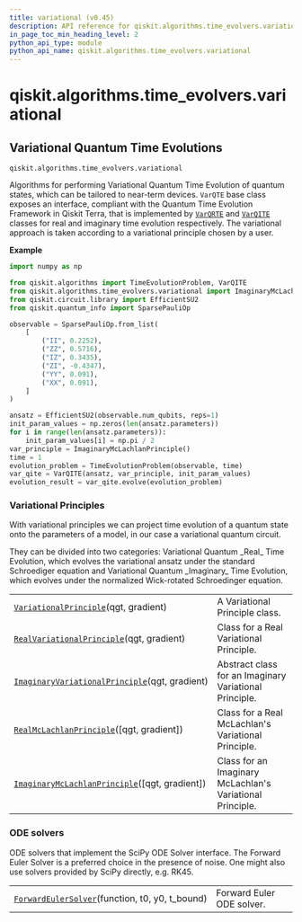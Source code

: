 ```yaml
---
title: variational (v0.45)
description: API reference for qiskit.algorithms.time_evolvers.variational in qiskit v0.45
in_page_toc_min_heading_level: 2
python_api_type: module
python_api_name: qiskit.algorithms.time_evolvers.variational
---
```


<span id="module-qiskit.algorithms.time_evolvers.variational" />

<span id="qiskit-algorithms-time-evolvers-variational" />

# qiskit.algorithms.time\_evolvers.variational

<span id="variational-quantum-time-evolutions-qiskit-algorithms-time-evolvers-variational" />

## Variational Quantum Time Evolutions

`qiskit.algorithms.time_evolvers.variational`

Algorithms for performing Variational Quantum Time Evolution of quantum states, which can be tailored to near-term devices. `VarQTE` base class exposes an interface, compliant with the Quantum Time Evolution Framework in Qiskit Terra, that is implemented by [`VarQRTE`](qiskit.algorithms.VarQRTE "qiskit.algorithms.VarQRTE") and [`VarQITE`](qiskit.algorithms.VarQITE "qiskit.algorithms.VarQITE") classes for real and imaginary time evolution respectively. The variational approach is taken according to a variational principle chosen by a user.

**Example**

```python
import numpy as np

from qiskit.algorithms import TimeEvolutionProblem, VarQITE
from qiskit.algorithms.time_evolvers.variational import ImaginaryMcLachlanPrinciple
from qiskit.circuit.library import EfficientSU2
from qiskit.quantum_info import SparsePauliOp

observable = SparsePauliOp.from_list(
    [
        ("II", 0.2252),
        ("ZZ", 0.5716),
        ("IZ", 0.3435),
        ("ZI", -0.4347),
        ("YY", 0.091),
        ("XX", 0.091),
    ]
)

ansatz = EfficientSU2(observable.num_qubits, reps=1)
init_param_values = np.zeros(len(ansatz.parameters))
for i in range(len(ansatz.parameters)):
    init_param_values[i] = np.pi / 2
var_principle = ImaginaryMcLachlanPrinciple()
time = 1
evolution_problem = TimeEvolutionProblem(observable, time)
var_qite = VarQITE(ansatz, var_principle, init_param_values)
evolution_result = var_qite.evolve(evolution_problem)
```

### Variational Principles

With variational principles we can project time evolution of a quantum state onto the parameters of a model, in our case a variational quantum circuit.

They can be divided into two categories: Variational Quantum \_Real\_ Time Evolution, which evolves the variational ansatz under the standard Schroediger equation and Variational Quantum \_Imaginary\_ Time Evolution, which evolves under the normalized Wick-rotated Schroedinger equation.

|                                                                                                                                                                                                         |                                                           |
| ------------------------------------------------------------------------------------------------------------------------------------------------------------------------------------------------------- | --------------------------------------------------------- |
| [`VariationalPrinciple`](qiskit.algorithms.time_evolvers.variational.VariationalPrinciple "qiskit.algorithms.time_evolvers.variational.VariationalPrinciple")(qgt, gradient)                            | A Variational Principle class.                            |
| [`RealVariationalPrinciple`](qiskit.algorithms.time_evolvers.variational.RealVariationalPrinciple "qiskit.algorithms.time_evolvers.variational.RealVariationalPrinciple")(qgt, gradient)                | Class for a Real Variational Principle.                   |
| [`ImaginaryVariationalPrinciple`](qiskit.algorithms.time_evolvers.variational.ImaginaryVariationalPrinciple "qiskit.algorithms.time_evolvers.variational.ImaginaryVariationalPrinciple")(qgt, gradient) | Abstract class for an Imaginary Variational Principle.    |
| [`RealMcLachlanPrinciple`](qiskit.algorithms.time_evolvers.variational.RealMcLachlanPrinciple "qiskit.algorithms.time_evolvers.variational.RealMcLachlanPrinciple")(\[qgt, gradient])                   | Class for a Real McLachlan's Variational Principle.       |
| [`ImaginaryMcLachlanPrinciple`](qiskit.algorithms.time_evolvers.variational.ImaginaryMcLachlanPrinciple "qiskit.algorithms.time_evolvers.variational.ImaginaryMcLachlanPrinciple")(\[qgt, gradient])    | Class for an Imaginary McLachlan's Variational Principle. |

### ODE solvers

ODE solvers that implement the SciPy ODE Solver interface. The Forward Euler Solver is a preferred choice in the presence of noise. One might also use solvers provided by SciPy directly, e.g. RK45.

|                                                                                                                                                                                     |                           |
| ----------------------------------------------------------------------------------------------------------------------------------------------------------------------------------- | ------------------------- |
| [`ForwardEulerSolver`](qiskit.algorithms.time_evolvers.variational.ForwardEulerSolver "qiskit.algorithms.time_evolvers.variational.ForwardEulerSolver")(function, t0, y0, t\_bound) | Forward Euler ODE solver. |

